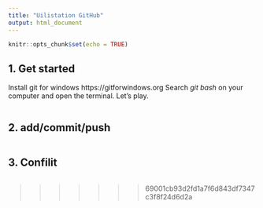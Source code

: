 ```yaml
---
title: "Uilistation GitHub"
output: html_document
---
```


```r
knitr::opts_chunk$set(echo = TRUE)
```

## 1. Get started


Install git for windows https://gitforwindows.org
Search *git bash* on your computer and open the terminal. 
Let's play.

```r

```








## 2. add/commit/push 

```r

```










## 3. Confilit 

```r

```

>>>>>>> 69001cb93d2fd1a7f6d843df7347c3f8f24d6d2a
